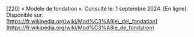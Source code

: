 \[220\]	« Modèle de fondation ». Consulté le: 1 septembre 2024\. \[En ligne\]. Disponible sur: [https://fr.wikipedia.org/wiki/Mod%C3%A8le\_de\_fondation](https://fr.wikipedia.org/wiki/Mod%C3%A8le_de_fondation)
